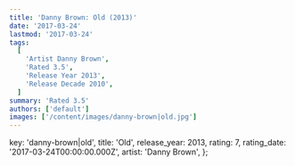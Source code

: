 ```yaml
---
title: 'Danny Brown: Old (2013)'
date: '2017-03-24'
lastmod: '2017-03-24'
tags:
  [
    'Artist Danny Brown',
    'Rated 3.5',
    'Release Year 2013',
    'Release Decade 2010',
  ]
summary: 'Rated 3.5'
authors: ['default']
images: ['/content/images/danny-brown|old.jpg']
---
```


  key: 'danny-brown|old',
  title: 'Old',
  release_year: 2013,
  rating: 7,
  rating_date: '2017-03-24T00:00:00.000Z',
  artist: 'Danny Brown',
};

<MusicRating data={data} />
